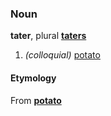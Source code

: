 ===Noun===
'''tater''', plural '''[[taters]]'''

# ''(colloquial)'' [[potato]]

====Etymology====
From '''[[potato]]'''